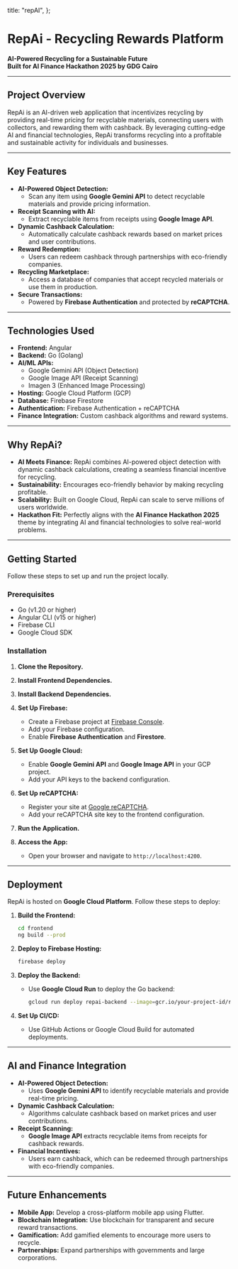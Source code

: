   title: "repAI",
};

# **RepAi - Recycling Rewards Platform**

**AI-Powered Recycling for a Sustainable Future**  
**Built for AI Finance Hackathon 2025 by GDG Cairo**

---

## **Project Overview**

RepAi is an AI-driven web application that incentivizes recycling by providing real-time pricing for recyclable materials, connecting users with collectors, and rewarding them with cashback. By leveraging cutting-edge AI and financial technologies, RepAi transforms recycling into a profitable and sustainable activity for individuals and businesses.

---

## **Key Features**

- **AI-Powered Object Detection:**
  - Scan any item using **Google Gemini API** to detect recyclable materials and provide pricing information.
- **Receipt Scanning with AI:**
  - Extract recyclable items from receipts using **Google Image API**.
- **Dynamic Cashback Calculation:**
  - Automatically calculate cashback rewards based on market prices and user contributions.
- **Reward Redemption:**
  - Users can redeem cashback through partnerships with eco-friendly companies.
- **Recycling Marketplace:**
  - Access a database of companies that accept recycled materials or use them in production.
- **Secure Transactions:**
  - Powered by **Firebase Authentication** and protected by **reCAPTCHA**.

---

## **Technologies Used**

- **Frontend:** Angular
- **Backend:** Go (Golang)
- **AI/ML APIs:**
  - Google Gemini API (Object Detection)
  - Google Image API (Receipt Scanning)
  - Imagen 3 (Enhanced Image Processing)
- **Hosting:** Google Cloud Platform (GCP)
- **Database:** Firebase Firestore
- **Authentication:** Firebase Authentication + reCAPTCHA
- **Finance Integration:** Custom cashback algorithms and reward systems.

---

## **Why RepAi?**

- **AI Meets Finance:** RepAi combines AI-powered object detection with dynamic cashback calculations, creating a seamless financial incentive for recycling.
- **Sustainability:** Encourages eco-friendly behavior by making recycling profitable.
- **Scalability:** Built on Google Cloud, RepAi can scale to serve millions of users worldwide.
- **Hackathon Fit:** Perfectly aligns with the **AI Finance Hackathon 2025** theme by integrating AI and financial technologies to solve real-world problems.

---

## **Getting Started**

Follow these steps to set up and run the project locally.

### **Prerequisites**

- Go (v1.20 or higher)
- Angular CLI (v15 or higher)
- Firebase CLI
- Google Cloud SDK

### **Installation**

1. **Clone the Repository.**

2. **Install Frontend Dependencies.**

3. **Install Backend Dependencies.**

4. **Set Up Firebase:**

   - Create a Firebase project at [Firebase Console](https://console.firebase.google.com/).
   - Add your Firebase configuration.
   - Enable **Firebase Authentication** and **Firestore**.

5. **Set Up Google Cloud:**

   - Enable **Google Gemini API** and **Google Image API** in your GCP project.
   - Add your API keys to the backend configuration.

6. **Set Up reCAPTCHA:**

   - Register your site at [Google reCAPTCHA](https://www.google.com/recaptcha/admin/).
   - Add your reCAPTCHA site key to the frontend configuration.

7. **Run the Application.**

8. **Access the App:**
   - Open your browser and navigate to `http://localhost:4200`.

---

## **Deployment**

RepAi is hosted on **Google Cloud Platform**. Follow these steps to deploy:

1. **Build the Frontend:**

   ```bash
   cd frontend
   ng build --prod
   ```

2. **Deploy to Firebase Hosting:**

   ```bash
   firebase deploy
   ```

3. **Deploy the Backend:**

   - Use **Google Cloud Run** to deploy the Go backend:
     ```bash
     gcloud run deploy repai-backend --image=gcr.io/your-project-id/repai-backend
     ```

4. **Set Up CI/CD:**
   - Use GitHub Actions or Google Cloud Build for automated deployments.

---

## **AI and Finance Integration**

- **AI-Powered Object Detection:**
  - Uses **Google Gemini API** to identify recyclable materials and provide real-time pricing.
- **Dynamic Cashback Calculation:**
  - Algorithms calculate cashback based on market prices and user contributions.
- **Receipt Scanning:**
  - **Google Image API** extracts recyclable items from receipts for cashback rewards.
- **Financial Incentives:**
  - Users earn cashback, which can be redeemed through partnerships with eco-friendly companies.

---

## **Future Enhancements**

- **Mobile App:** Develop a cross-platform mobile app using Flutter.
- **Blockchain Integration:** Use blockchain for transparent and secure reward transactions.
- **Gamification:** Add gamified elements to encourage more users to recycle.
- **Partnerships:** Expand partnerships with governments and large corporations.
